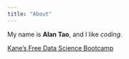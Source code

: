 ```yaml
---
title: "About"
---
```


My name is **Alan Tao**, and I like *coding*.

[Kane's Free Data Science Bootcamp](https://bootcamp.davidkane.info)
